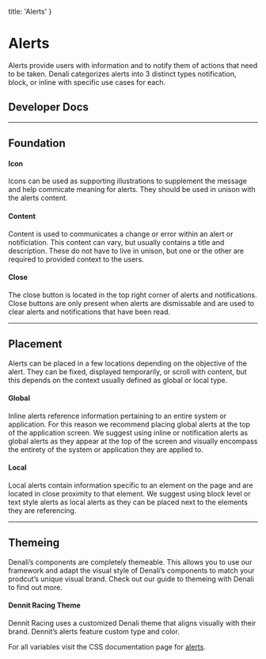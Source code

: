 
  title: 'Alerts'
}

# Alerts
Alerts provide users with information and to notify them of actions that need to be taken. Denali categorizes alerts into 3 distinct types notification, block, or inline with specific use cases for each.

## Developer Docs

<div className="row">
  <ResourceCard name="CSS" icon="css" caption="Avaiable Now" link="https://denali-design.github.io/denali-css/?path=/story/components-alert--block" />
  <ResourceCard name="Ember" icon="ember" caption="Avaiable Now" link="https://denali-design.github.io/denali-ember/?path=/story/denalialert--default" />
  <ResourceCard name="React" icon="react" caption="Coming Soon" disabled />
</div>

---

## Foundation

<SingleImage 
  image="/images/components/alerts/"
/>

#### Icon
Icons can be used as supporting illustrations to supplement the message and help commicate meaning for alerts. They should be used in unison with the alerts content.

<DoubleImage 
  firstType="do"
  firstImage="/images/components/alerts/"
  firstCaption="commicate meaning when using supporting illustrations and icons within alerts."
  secondType="dont"
  secondImage="/images/components/alerts/"
  secondCaption="use supporting illustrations or icons without context in the content section of an alert."
/>

#### Content
Content is used to communicates a change or error within an alert or notificiation. This content can vary, but usually contains a title and description. These do not have to live in unison, but one or the other are required to provided context to the users.

<DoubleImage 
  firstType="do"
  firstImage="/images/components/alerts/"
  firstCaption=""
  secondType="dont"
  secondImage="/images/components/alerts/"
  secondCaption=""
/>

#### Close
The close button is located in the top right corner of alerts and notifications. Close buttons are only present when alerts are dismissable and are used to clear alerts and notifications that have been read.

<DoubleImage 
  firstType="do"
  firstImage="/images/components/alerts/"
  firstCaption=""
  secondType="dont"
  secondImage="/images/components/alerts/"
  secondCaption=""
/>

---

## Placement
Alerts can be placed in a few locations depending on the objective of the alert. They can be fixed, displayed temporarily, or scroll with content, but this depends on the context usually defined as global or local type.

#### Global
Inline alerts reference information pertaining to an entire system or application. For this reason we recommend placing global alerts at the top of the application screen. We suggest using inline or notification alerts as global alerts as they appear at the top of the screen and visually encompass the entirety of the system or application they are applied to.

<SingleImage 
  type="do"
  image="/images/components/alerts/global-do.png" 
  caption="use an inline alert throughout a site to notify users that the entire system is down for maintenance."
/>

<SingleImage 
  type="dont"
  image="/images/components/alerts/global-dont.png" 
  caption="use notifications style alert on the landing page of a site to notify users that the entire system is down for maintenance."
/>

#### Local
Local alerts contain information specific to an element on the page and are located in close proximity to that element. We suggest using block level or text style alerts as local alerts as they can be placed next to the elements they are referencing.

<DoubleImage 
  firstType="do"
  firstImage="/images/components/alerts/local-do.png"
  firstCaption="use block level alerts adjacent to an upload form to notify a user that their upload was successful."
  secondType="dont"
  secondImage="/images/components/alerts/local-dont.png"
  secondCaption="use an inline alert to notify a user that their upload was successful."
/>

---

## Themeing
Denali’s components are completely themeable. This allows you to use our framework and adapt the visual style of Denali’s components to match your prodcut’s unique visual brand. Check out our guide to themeing with Denali to find out more.

#### Dennit Racing Theme 
Dennit Racing uses a customized Denali theme that aligns visually with their brand. Dennit’s alerts feature custom type and color.

For all variables visit the CSS documentation page for [alerts](https://denali-design.github.io/denali-css/?path=/story/get-started-variables--page#alert).


